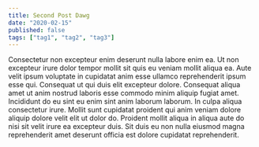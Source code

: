 ```yaml
---
title: Second Post Dawg
date: "2020-02-15"
published: false
tags: ["tag1", "tag2", "tag3"]
---
```


Consectetur non excepteur enim deserunt nulla labore enim ea. Ut non excepteur irure dolor tempor mollit sit quis eu veniam mollit aliqua ea. Aute velit ipsum voluptate in cupidatat anim esse ullamco reprehenderit ipsum esse qui. Consequat ut qui duis elit excepteur dolore. Consequat aliqua amet ut anim nostrud laboris esse commodo minim aliquip fugiat amet. Incididunt do eu sint eu enim sint anim laborum laborum. In culpa aliqua consectetur irure. Mollit sunt cupidatat proident qui anim veniam dolore aliquip dolore velit elit ut dolor do. Proident mollit aliqua in aliqua aute do nisi sit velit irure ea excepteur duis. Sit duis eu non nulla eiusmod magna reprehenderit amet deserunt officia est dolore cupidatat reprehenderit.